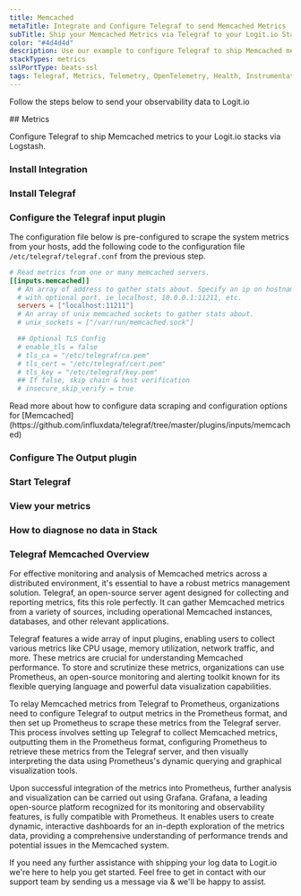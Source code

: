 ```yaml
---
title: Memcached
metaTitle: Integrate and Configure Telegraf to send Memcached Metrics
subTitle: Ship your Memcached Metrics via Telegraf to your Logit.io Stack
color: "#4d4d4d"
description: Use our example to configure Telegraf to ship Memcached metrics to your Logit.io stacks. Configure Telegraf to send Memcached metrics to Logstash or Elastic.
stackTypes: metrics
sslPortType: beats-ssl
tags: Telegraf, Metrics, Telemetry, OpenTelemetry, Health, Instrumentation, Memcached, Caching
---
```


Follow the steps below to send your observability data to Logit.io

<Steps>
  ## Metrics

  Configure Telegraf to ship Memcached metrics to your Logit.io stacks via Logstash.
  
  ### Install Integration
  <InstallIntegration/>

  ### Install Telegraf

  <InstallTelegraf />

  ### Configure the Telegraf input plugin

  The configuration file below is pre-configured to scrape the system metrics from your hosts, add the following code to the configuration file `/etc/telegraf/telegraf.conf` from the previous step.

  ```toml copy
  # Read metrics from one or many memcached servers.
  [[inputs.memcached]]
    # An array of address to gather stats about. Specify an ip on hostname
    # with optional port. ie localhost, 10.0.0.1:11211, etc.
    servers = ["localhost:11211"]
    # An array of unix memcached sockets to gather stats about.
    # unix_sockets = ["/var/run/memcached.sock"]

    ## Optional TLS Config
    # enable_tls = false
    # tls_ca = "/etc/telegraf/ca.pem"
    # tls_cert = "/etc/telegraf/cert.pem"
    # tls_key = "/etc/telegraf/key.pem"
    ## If false, skip chain & host verification
    # insecure_skip_verify = true
  ```

  <Callout type="info">
    Read more about how to configure data scraping and configuration options for [Memcached](https://github.com/influxdata/telegraf/tree/master/plugins/inputs/memcached)
  </Callout>

  ### Configure The Output plugin

  <TelegrafOutputPlugin />

  ### Start Telegraf

  <StartTelegraf />

  ### View your metrics
  <LaunchStack source="Memcached_Metrics_via_Telegraf" utmMedium="metrics" utmCampaign="telegraf-Memcached-metrics" />

  ### How to diagnose no data in Stack

  <DiagnoseNoData />

</Steps>

### Telegraf Memcached Overview

For effective monitoring and analysis of Memcached metrics across a distributed environment, it's essential to have a robust metrics management 
solution. Telegraf, an open-source server agent designed for collecting and reporting metrics, fits this role perfectly. It can gather Memcached 
metrics from a variety of sources, including operational Memcached instances, databases, and other relevant applications.

Telegraf features a wide array of input plugins, enabling users to collect various metrics like CPU usage, memory utilization, network traffic, 
and more. These metrics are crucial for understanding Memcached performance. To store and scrutinize these metrics, organizations can use 
Prometheus, an open-source monitoring and alerting toolkit known for its flexible querying language and powerful data visualization capabilities.

To relay Memcached metrics from Telegraf to Prometheus, organizations need to configure Telegraf to output metrics in the Prometheus format, 
and then set up Prometheus to scrape these metrics from the Telegraf server. This process involves setting up Telegraf to collect Memcached 
metrics, outputting them in the Prometheus format, configuring Prometheus to retrieve these metrics from the Telegraf server, and then visually 
interpreting the data using Prometheus's dynamic querying and graphical visualization tools.

Upon successful integration of the metrics into Prometheus, further analysis and visualization can be carried out using Grafana. Grafana, a 
leading open-source platform recognized for its monitoring and observability features, is fully compatible with Prometheus. It enables users to 
create dynamic, interactive dashboards for an in-depth exploration of the metrics data, providing a comprehensive understanding of performance 
trends and potential issues in the Memcached system.

If you need any further assistance with shipping your log data to Logit.io we're here to help you get started. Feel free to get in contact with 
our support team by sending us a message via <IntercomButton text="live chat" /> & we'll be happy to assist.